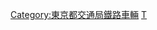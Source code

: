 {{Navbox
|name = 東京都交通局鐵路車輛
|titlestyle = background:#009f40; color:#fff;
|title = [[東京都交通局|<span style="color:#fff">東京都交通局</span>]]鐵路車輛
|oddstyle = font-weight:bold; background:#d3d3d3
|list1 = 現有車輛
|list2 = {{Navbox|child
|groupstyle = width:8em
|liststyle = width:auto
|group1 = [[都營地下鐵]]
|list1 =
{{Navbox|child
|groupstyle=width:11em
|liststyle = width:auto
|group1=[[File:Toei Asakusa line symbol.svg|15px|A]] [[淺草線]]
|list1 =[[東京都交通局5300型電力動車組|5300型]] - [[東京都交通局5500型電聯車|5500型]] - [[東京都交通局E5000型電力機車|E5000型電力機車]]
|group2=[[File:Toei Mita line symbol.svg|15px|I]] [[三田線 (都營地下鐵)|三田線]]
|list2 =[[東京都交通局6300型電力動車組|6300型]] - [[東京都交通局6500型電力動車組|6500型]]（預定引入）
|group3=[[File:Toei Shinjuku line symbol.svg|15px|S]] [[新宿線 (都營地下鐵)|新宿線]]
|list3 =[[東京都交通局10-300型電力動車組|10-300型 - 10-300R型]]
|group4=[[File:Toei Oedo line symbol.svg|15px|E]] [[大江戶線]]
|list4 =[[東京都交通局12-000型電力動車組|12-000型]] - [[東京都交通局12-600型電力動車組|12-600型]]
}}
|group2 = [[東京都電車|都電]]
|list2 =
{{Navbox|child
|groupstyle=width:11em
|liststyle = width:auto
|group1=[[File:Tokyo Sakura Tram symbol.svg|13px|SA]] [[荒川線]]
|list1 = {{link-ja|東京都交通局7000型電力動車組|東京都交通局7000形電車|7700型}} - {{link-ja|東京都交通局8500型電力動車組|東京都交通局8500形電車|8500型}} - {{link-ja|東京都交通局8800型電力動車組|東京都交通局8800形電車|8800型}} - {{link-ja|東京都交通局8900型電力動車組|東京都交通局8900形電車|8900型}} - {{link-ja|東京都交通局9000型電力動車組|東京都交通局9000形電車|9000型}}
}}
|group3 = {{link-ja|自動案內軌條式旅客輸送系統|自動案内軌条式旅客輸送システム|新交通系統}}
|list4 =
{{Navbox|child
|groupstyle=width:11em
|liststyle = width:auto
|group1=[[日暮里-舍人線]]
|list1 =[[東京都交通局300型電動列車|300型]] - [[東京都交通局330型電動列車|330型]] - {{link-ja|東京都交通局320型電力動車組|東京都交通局320形電車|320型}}
}}
}}
|list3 = 過去的車輛
|list4 = {{Navbox|child
|groupstyle = width:8em
|liststyle = width:auto
|group1 = 都營地下鐵
|list1 =

{{Navbox|child
|groupstyle=width:12em
|liststyle = width:auto
|group1=[[File:Toei Asakusa line symbol.svg|15px|A]] 淺草線
|list1 ={{link-ja|東京都交通局5000型電力動車組 (鐵路)|東京都交通局5000形電車 (鉄道)|5000型 - 5200型}}
|group2=[[File:Toei Mita line symbol.svg|15px|I]] 三田線
|list2 ={{link-ja|東京都交通局6000型電力動車組 (鐵路)|東京都交通局6000形電車 (鉄道)|6000型}} - [[東京都交通局10-000型電力動車組|10-000型]]
|group3=[[File:Toei Shinjuku line symbol.svg|15px|S]] [[新宿線 (都營地下鐵)|新宿線]]
|list3 =[[東京都交通局10-000型電力動車組|10-000型]]
}}
|group2 = 都電
|list2 =
{{Navbox|child
|groupstyle=width:12em
|liststyle = width:auto
|group1={{link-ja|王子電氣軌道|王子電気軌道}}引入
|list1 =100型 - 120型 - {{link-ja|王子電氣軌道200型電力動車組|王子電気軌道200形電車|150型 - 160型 - 170型}}
|group2=[[東京地下鐵道#城東軌道線|城東電氣軌道]]引入
|list2 =1型 - {{link-ja|京王電氣軌道23型電力動車組|京王電気軌道23形電車|10型}} - 20型 - 30型
|group3=東京市電氣局引入
|list3 ={{link-ja|東京市電氣局1型電力動車組 (初代)|東京市電気局1形電車 (初代)|1型I}} - 251型 - 821型 - {{link-ja|東京市電氣局1001型電力動車組|東京市電気局1001形電車|1001型}} - 1101型 - 1121型 - 1371型 - 1471型 - 1854型 - 1954型 - 2200型 - 1400型 - {{link-ja|東京市電氣局1653型電力動車組|東京市電気局1653形電車|1653型}} - {{link-ja|阪神1型電力動車組|阪神1形電車|2501型}} - {{link-ja|東京市電氣局400型電力動車組|東京市電気局400形電車|400型}} - {{link-ja|東京都交通局3000型電力動車組|東京都交通局3000形電車|3000型I}} - {{link-ja|東京都交通局400型電力動車組|東京都交通局4000形電車|4000型I - 4100型 - 4200型}} - {{link-ja|東京都交通局1000型電力動車組|東京都交通局1000形電車|1000型}} - {{link-ja|東京都交通局1200型電力動車組|東京都交通局1200形電車|1200型}} - {{link-ja|東京都交通局5000型電力動車組 (軌道)|東京都交通局5000形電車 (軌道)|5000型}} - [[東京都交通局700型電力動車組|700型]] - {{link-ja|東京市電氣局400型電力動車組|東京市電気局400形電車|甲1型、甲400型}} - [[東京都交通局乙1型電力動車組|乙1型]] - [[東京市電氣局乙10型電力動車組|乙10型]] - [[東京都交通局乙100型電力動車組|乙100型]] - [[東京市電氣局乙1000型電車|乙1000型]]- 乙1200型 
|group4=東京都交通局引入
|list4 =[[東京都交通局800型電力動車組|800型]] - {{link-ja|東京都交通局1000型電力動車組|東京都交通局1000形電車|1100型}} - {{link-ja|東京都交通局1000型電力動車組|東京都交通局1000形電車|1300型}} - {{link-ja|東京都交通局1200型電力動車組|東京都交通局1200形電車|1500型}} - {{link-ja|東京都交通局2000型電力動車組|東京都交通局2000形電車|2000型}} - {{link-ja|東京都交通局2500型電力動車組|東京都交通局2500形電車|2500型}} - {{link-ja|東京都交通局3000型電力動車組|東京都交通局3000形電車|3000型II}} - {{link-ja|東京都交通局4000型電力動車組|東京都交通局4000形電車|4000型II}} - [[東京都交通局5500型電聯車|5500型]] - {{link-ja|東京都交通局6000型電力動車組 (軌道)|東京都交通局6000形電車 (軌道)|6000型}} - [[東京都交通局6500型電力動車組|6500型]] - {{link-ja|東京都交通局7000型電力動車組|東京都交通局7000形電車|7000型}} - {{link-ja|東京都交通局8000型電力動車組|東京都交通局8000形電車|8000型}} - {{link-ja|東京都交通局7500型電力動車組|東京都交通局7500形電車|7500型}} - {{link-ja|東京都交通局6000型電力動車組 (軌道)|東京都交通局6000形電車 (軌道)|乙6000型}} - {{link-ja|東京都交通局7500型電力動車組|東京都交通局7500形電車|花100型}}
}}
|group3 = 單軌鐵路
|list3 =
{{Navbox|child
|groupstyle=width:12em
|liststyle = width:auto
|group1=上野懸垂線
|list1 =[[東京都交通局H型電力動車組|H型]] - [[東京都交通局M型電力動車組|M型]] - [[東京都交通局30型電力動車組|30型]] - [[東京都交通局40型電力動車組|40型]]
}}
}}
}}<noinclude>

[[Category:東京都交通局鐵路車輛]]
[[Category:日本铁路车辆列表模板|T]]
</noinclude>